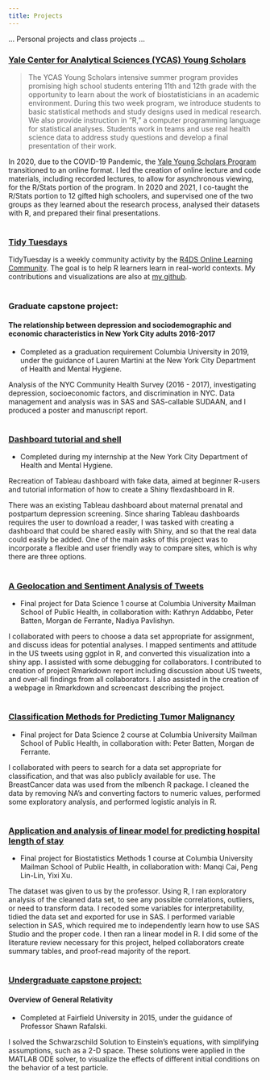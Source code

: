 ```yaml
---
title: Projects
---
```


... Personal projects and class projects ...

### [Yale Center for Analytical Sciences (YCAS) Young Scholars](/young-scholars/)

>The YCAS Young Scholars intensive summer program provides promising high school students entering 11th and 12th grade with the opportunity to learn about the work of biostatisticians in an academic environment. During this two week program, we introduce students to basic statistical methods and study designs used in medical research. We also provide instruction in “R,” a computer programming language for statistical analyses. Students work in teams and use real health science data to address study questions and develop a final presentation of their work.

In 2020, due to the COVID-19 Pandemic, the [Yale Young Scholars Program](https://ysph.yale.edu/ycas/training/young_scholars/) transitioned to an online format. I led the creation of online lecture and code materials, including recorded lectures, to allow for asynchronous viewing, for the R/Stats portion of the program. In 2020 and 2021, I co-taught the R/Stats portion to 12 gifted high schoolers, and supervised one of the two groups as they learned about the research process, analysed their datasets with R, and prepared their final presentations. 

#
#

### [Tidy Tuesdays](/tidytuesdays/)


TidyTuesday is a weekly community activity by the [R4DS Online Learning Community](https://github.com/rfordatascience/tidytuesday). The goal is to help R learners learn in real-world contexts. My contributions and visualizations are also at [my github](https://github.com/k-maciejewski/TidyTuesdays/).

#
#

### Graduate capstone project: 
#### The relationship between depression and sociodemographic and economic characteristics in New York City adults 2016-2017

- Completed as a graduation requirement Columbia University in 2019, under the guidance of Lauren Martini at the New York City Department of Health and Mental Hygiene. 

Analysis of the NYC Community Health Survey (2016 - 2017), investigating depression, socioeconomic factors, and discrimination in NYC. Data management and analysis was in SAS and SAS-callable SUDAAN, and I produced a poster and manuscript report.

#
#

### [Dashboard tutorial and shell](https://kmaciejewski.shinyapps.io/MaternalDashboard/)

- Completed during my internship at the New York City Department of Health and Mental Hygiene.

Recreation of Tableau dashboard with fake data, aimed at beginner R-users and tutorial information of how to create a Shiny flexdashboard in R. 

There was an existing Tableau dashboard about maternal prenatal and postpartum depression screening. Since sharing Tableau dashboards requires the user to download a reader, I was tasked with creating a dashboard that could be shared easily with Shiny, and so that the real data could easily be added. One of the main asks of this project was to incorporate a flexible and user friendly way to compare sites, which is why there are three options.

#
#

### [A Geolocation and Sentiment Analysis of Tweets](https://k-maciejewski.github.io/p8105_final_website/index.html) 

- Final project for Data Science 1 course at Columbia University Mailman School of Public Health, in collaboration with: Kathryn Addabbo, Peter Batten, Morgan de Ferrante, Nadiya Pavlishyn. 

I collaborated with peers to choose a data set appropriate for assignment, and discuss ideas for potential analyses. I mapped sentiments and attitude in the US tweets using ggplot in R, and converted this visualization into a shiny app. I assisted with some debugging for collaborators. I contributed to creation of project Rmarkdown report including discussion about US tweets, and over-all findings from all collaborators. I also assisted in the creation of a webpage in Rmarkdown and screencast describing the project.

#
#

### [Classification Methods for Predicting Tumor Malignancy](https://github.com/pbatten1/DS2Final/blob/master/FinalProjRMD1.pdf) 

- Final project for Data Science 2 course at Columbia University Mailman School of Public Health, in collaboration with: Peter Batten, Morgan de Ferrante.

I collaborated with peers to search for a data set appropriate for classification, and that was also publicly available for use. The BreastCancer data was used from the mlbench R package. I cleaned the data by removing NA's and converting factors to numeric values, performed some exploratory analysis, and performed logistic analyis in R.

#
#

### [Application and analysis of linear model for predicting hospital length of stay](https://github.com/caimanqi/bm1_final_project/blob/master/BMI%20Final%20Project.pdf) 

- Final project for Biostatistics Methods 1 course at Columbia University Mailman School of Public Health, in collaboration with: Manqi Cai, Peng Lin-Lin, Yixi Xu. 

The dataset was given to us by the professor. Using R, I ran exploratory analysis of the cleaned data set, to see any possible correlations, outliers, or need to transform data. I recoded some variables for interpretability, tidied the data set and exported for use in SAS. I performed variable selection in SAS, which required me to independently learn how to use SAS Studio and the proper code. I then ran a linear model in R. I did some of the literature review necessary for this project, helped collaborators create summary tables, and proof-read majority of the report.

#
#

### [Undergraduate capstone project:](/projects_files/maciejewski_capstone.pdf)
#### Overview of General Relativity

- Completed at Fairfield University in 2015, under the guidance of Professor Shawn Rafalski. 

I solved the Schwarzschild Solution to Einstein's equations, with simplifying assumptions, such as a 2-D space. These solutions were applied in the MATLAB ODE solver, to visualize the effects of different initial conditions on the behavior of a test particle.
